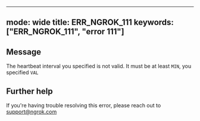 
---
mode: wide
title: ERR_NGROK_111
keywords: ["ERR_NGROK_111", "error 111"]
---

## Message
The heartbeat interval you specified is not valid.
It must be at least `MIN`, you specified `VAL`




## Further help
If you're having trouble resolving this error, please reach out to [support@ngrok.com](mailto:support@ngrok.com?subject=Help%20with%20ERR_NGROK_111)


